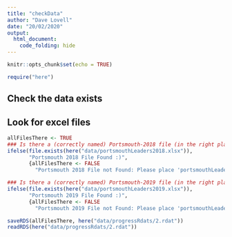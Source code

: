 ```yaml
---
title: "checkData"
author: "Dave Lovell"
date: "20/02/2020"
output:
  html_document:
    code_folding: hide
---
```


```r
knitr::opts_chunk$set(echo = TRUE)
```

```r
require("here")
```

## Check the data exists

## Look for excel files

```r
allFilesThere <- TRUE
### Is there a (correctly named) Portsmouth-2018 file (in the right place) --------------------
ifelse(file.exists(here("data/portsmouthLeaders2018.xlsx")),
       "Portsmouth 2018 File Found :)",
       {allFilesThere <- FALSE
         "Portsmouth 2018 File not Found: Please place 'portsmouthLeaders2018.xlsx' in the 'data' directory and knit this document again"})

### Is there a (correctly named) Portsmouth-2019 file (in the right place) --------------------
ifelse(file.exists(here("data/portsmouthLeaders2019.xlsx")),
       "Portsmouth 2019 File Found :)",
       {allFilesThere <- FALSE
         "Portsmouth 2019 File not Found: Please place 'portsmouthLeaders2019.xlsx' in the 'data' directory and knit this document again"})
```

```r
saveRDS(allFilesThere, here("data/progressRdats/2.rdat"))
readRDS(here("data/progressRdats/2.rdat"))
```


